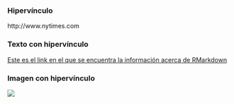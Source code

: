
### Hipervínculo
http://www.nytimes.com

### Texto con hipervínculo
[Este es el link en el que se encuentra la información acerca de RMarkdown](https://rmarkdown.rstudio.com/lesson-9.html)

### Imagen con hipervínculo
[![](./data/hex-rmarkdown.png)](https://bookdown.org/yihui/rmarkdown/)